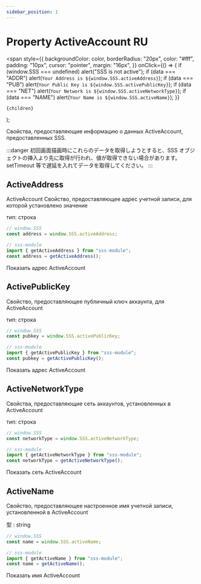 ```yaml
---
sidebar_position: 1
---
```


# Property ActiveAccount RU

  <span
    style={{
      backgroundColor: color,
      borderRadius: "20px",
      color: "#fff",
      padding: "10px",
      cursor: "pointer",
      margin: "16px",
    }}
    onClick={() => {
      if (window.SSS === undefined) alert("SSS is not active");
      if (data === "ADDR") alert(`Your Address is ${window.SSS.activeAddress}`);
      if (data === "PUB")
        alert(`Your Public Key is ${window.SSS.activePublicKey}`);
      if (data === "NET")
        alert(`Your Network is ${window.SSS.activeNetworkType}`);
      if (data === "NAME") alert(`Your Name is ${window.SSS.activeName}`);
    }}
  >
    {children}
  </span>
);

Свойства, предоставляющие информацию о данных ActiveAccount, предоставленных SSS.

:::danger
初回画面描画時にこれらのデータを取得しようとすると、SSS オブジェクトの挿入より先に取得が行われ、値が取得できない場合があります。setTimeout 等で遅延を入れてデータを取得してください。
:::

## ActiveAddress

ActiveAccount Свойство, предоставляющее адрес учетной записи, для которой установлено значение

тип: строка

```js
// window.SSS
const address = window.SSS.activeAddress;
```

```js
// sss-module
import { getActiveAddress } from "sss-module";
const address = getActiveAddress();
```

<Highlight color="#25c2a0" data="ADDR">
  Показать адрес ActiveAccount
</Highlight>

## ActivePublicKey

Свойство, предоставляющее публичный ключ аккаунта, для ActiveAccount

тип: строка

```js
// window.SSS
const pubkey = window.SSS.activePublicKey;
```

```js
// sss-module
import { getActivePublicKey } from "sss-module";
const pubkey = getActivePublicKey();
```

<Highlight color="#25c2a0" data="PUB">
  Показать адрес ActiveAccount
</Highlight>

## ActiveNetworkType

Свойства, предоставляющие сеть аккаунтов, установленных в ActiveAccount

тип: строка

```js
// window.SSS
const networkType = window.SSS.activeNetworkType;
```

```js
// sss-module
import { getActiveNetworkType } from "sss-module";
const networkType = getActiveNetworkType();
```

<Highlight color="#25c2a0" data="NET">
  Показать сеть ActiveAccount
</Highlight>

## ActiveName

Свойство, предоставляющее настроенное имя учетной записи, установленной в ActiveAccount

型 : string

```js
// window.SSS
const name = window.SSS.activeName;
```

```js
// sss-module
import { getActiveName } from "sss-module";
const name = getActiveName();
```

<Highlight color="#25c2a0" data="NAME">
  Показать имя ActiveAccount
</Highlight>
